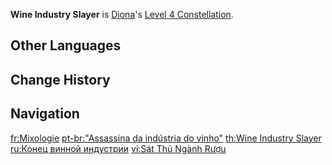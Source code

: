 {{Constellation Infobox
|image       = Constellation Wine Industry Slayer.png
|description = Within the radius of [[Signature Mix]], Diona's charge time for [[Kätzlein Style|aimed shots]] is reduced by 60%
|level       = 4
|character   = Diona
|utility1    = Charged Attack
}}
'''Wine Industry Slayer''' is [[Diona]]'s [[Level 4 Constellation]].

==Other Languages==
{{Other Languages
|en      = Wine Industry Slayer
|zhs     = 「酒业杀手」
|zhs_rm  = "Jiǔ yè shāshǒu"
|zht     = 「酒業殺手」
|zht_rm  = "Jiǔ yè shāshǒu"
|zh_tl   = Killer of the Wine Industry
|ja      = 「酒造業キラー」
|ja_rm   = "Shuzougyou Kiraa"
|ja_tl   = "Brewing Industry Killer"
|ko      = 주류업 킬러
|ko_rm   = Juryueop Killeo
|ko_tl   = Liquor Industry Killer
|es      = Asesina de la industria vitivinícola
|es_tl   = <!--Assassin of the Wine Industry-->
|fr      = Mixologie
|fr_tl   = Mixology
|ru      = Конец винной индустрии
|ru_tl   = End of Wine Industry
|th      = Wine Industry Slayer
|vi      = [Sát Thủ Ngành Rượu]
|vi_tl   = Wine Industry Killer
|de      = „Schrecken der Getränkewirtschaft“
|de_tl   = "Terror of the Beverage Industry"
|id      = Wine Industry Slayer
|pt      = "Assassina da indústria do vinho"
|pt_tl   = "Assassin of the Wine Industry"
|tr      = Şarap Endüstrisi Katili
|tr_tl   = 
|it      = Assassina dell'industria del vino
|it_tl   = Wine Industry's Assassin
}}

==Change History==
{{Change History|1.1}}

==Navigation==
{{Talent Navbox|Diona}}

[[fr:Mixologie]]
[[pt-br:"Assassina da indústria do vinho"]]
[[th:Wine Industry Slayer]]
[[ru:Конец винной индустрии]]
[[vi:Sát Thủ Ngành Rượu]]